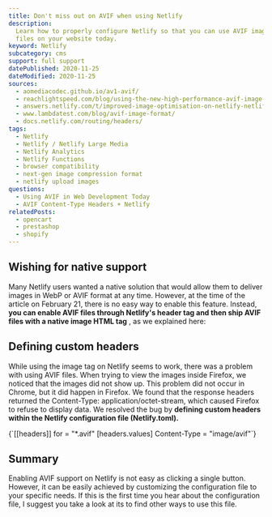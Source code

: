 ```yaml
---
title: Don't miss out on AVIF when using Netlify
description:
  Learn how to properly configure Netlify so that you can use AVIF image
  files on your website today.
keyword: Netlify
subcategory: cms
support: full support
datePublished: 2020-11-25
dateModified: 2020-11-25
sources:
  - aomediacodec.github.io/av1-avif/
  - reachlightspeed.com/blog/using-the-new-high-performance-avif-image-format-on-the-web-today/
  - answers.netlify.com/t/improved-image-optimisation-on-netlify-netlify-large-media/2565/16
  - www.lambdatest.com/blog/avif-image-format/
  - docs.netlify.com/routing/headers/
tags:
  - Netlify
  - Netlify / Netlify Large Media
  - Netlify Analytics
  - Netlify Functions
  - browser compatibility
  - next-gen image compression format
  - netlify upload images
questions:
  - Using AVIF in Web Development Today
  - AVIF Content-Type Headers + Netlify
relatedPosts:
  - opencart
  - prestashop
  - shopify
---
```


## Wishing for native support

Many Netlify users wanted a native solution that would allow them to deliver images in WebP or AVIF format at any time. However, at the time of the article on February 21, there is no easy way to enable this feature. Instead, **you can enable AVIF files through Netlify's header tag and then ship AVIF files with a native image HTML tag** , as we explained here: <Link href="/blog/tutorials/html/" text="How to use AVIF in HTML" />

## Defining custom headers

While using the image tag on Netlify seems to work, there was a problem with using AVIF files. When trying to view the images inside Firefox, we noticed that the images did not show up. This problem did not occur in Chrome, but it did happen in Firefox.
We found that the response headers returned the Content-Type: application/octet-stream, which caused Firefox to refuse to display data. We resolved the bug by **defining custom headers within the Netlify configuration file (Netlify.toml).**

<Syntax language="js">
  {`[[headers]]
for = "*.avif"
[headers.values]
Content-Type = "image/avif"`}
</Syntax>

## Summary

Enabling AVIF support on Netlify is not easy as clicking a single button. However, it can be easily achieved by customizing the configuration file to your specific needs. If this is the first time you hear about the configuration file, I suggest you take a look at its <Link href="docs.netlify.com/configure-builds/file-based-configuration/" text="documentation" /> to find other ways to use this file.
